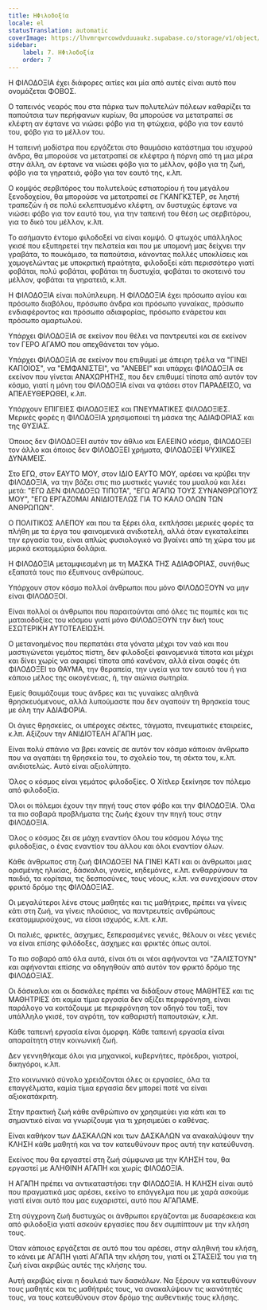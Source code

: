 ```yaml
---
title: ΗΦιλοδοξία
locale: el
statusTranslation: automatic
coverImage: https://lhvmrqwrcowdvduuaukz.supabase.co/storage/v1/object/public/strapi-uploads/small_cover-educacion-fundamental.webp-2d51a7828a2b1309555be27f7e2a61a0.webp
sidebar:
    label: 7. ΗΦιλοδοξία
    order: 7
---
```

Η ΦΙΛΟΔΟΞΙΑ έχει διάφορες αιτίες και μία από αυτές είναι αυτό που ονομάζεται ΦΟΒΟΣ.

Ο ταπεινός νεαρός που στα πάρκα των πολυτελών πόλεων καθαρίζει τα παπούτσια των περήφανων κυρίων, θα μπορούσε να μετατραπεί σε κλέφτη αν έφτανε να νιώσει φόβο για τη φτώχεια, φόβο για τον εαυτό του, φόβο για το μέλλον του.

Η ταπεινή μοδίστρα που εργάζεται στο θαυμάσιο κατάστημα του ισχυρού άνδρα, θα μπορούσε να μετατραπεί σε κλέφτρα ή πόρνη από τη μια μέρα στην άλλη, αν έφτανε να νιώσει φόβο για το μέλλον, φόβο για τη ζωή, φόβο για τα γηρατειά, φόβο για τον εαυτό της, κ.λπ.

Ο κομψός σερβιτόρος του πολυτελούς εστιατορίου ή του μεγάλου ξενοδοχείου, θα μπορούσε να μετατραπεί σε ΓΚΑΝΓΚΣΤΕΡ, σε ληστή τραπεζών ή σε πολύ εκλεπτυσμένο κλέφτη, αν δυστυχώς έφτανε να νιώσει φόβο για τον εαυτό του, για την ταπεινή του θέση ως σερβιτόρου, για το δικό του μέλλον, κ.λπ.

Το ασήμαντο έντομο φιλοδοξεί να είναι κομψό. Ο φτωχός υπάλληλος γκισέ που εξυπηρετεί την πελατεία και που με υπομονή μας δείχνει την γραβάτα, το πουκάμισο, τα παπούτσια, κάνοντας πολλές υποκλίσεις και χαμογελώντας με υποκριτική πραότητα, φιλοδοξεί κάτι περισσότερο γιατί φοβάται, πολύ φοβάται, φοβάται τη δυστυχία, φοβάται το σκοτεινό του μέλλον, φοβάται τα γηρατειά, κ.λπ.

Η ΦΙΛΟΔΟΞΙΑ είναι πολύπλευρη. Η ΦΙΛΟΔΟΞΙΑ έχει πρόσωπο αγίου και πρόσωπο διαβόλου, πρόσωπο άνδρα και πρόσωπο γυναίκας, πρόσωπο ενδιαφέροντος και πρόσωπο αδιαφορίας, πρόσωπο ενάρετου και πρόσωπο αμαρτωλού.

Υπάρχει ΦΙΛΟΔΟΞΙΑ σε εκείνον που θέλει να παντρευτεί και σε εκείνον τον ΓΕΡΟ ΑΓΑΜΟ που απεχθάνεται τον γάμο.

Υπάρχει ΦΙΛΟΔΟΞΙΑ σε εκείνον που επιθυμεί με άπειρη τρέλα να "ΓΙΝΕΙ ΚΑΠΟΙΟΣ", να "ΕΜΦΑΝΙΣΤΕΙ", να "ΑΝΕΒΕΙ" και υπάρχει ΦΙΛΟΔΟΞΙΑ σε εκείνον που γίνεται ΑΝΑΧΩΡΗΤΗΣ, που δεν επιθυμεί τίποτα από αυτόν τον κόσμο, γιατί η μόνη του ΦΙΛΟΔΟΞΙΑ είναι να φτάσει στον ΠΑΡΑΔΕΙΣΟ, να ΑΠΕΛΕΥΘΕΡΩΘΕΙ, κ.λπ.

Υπάρχουν ΕΠΙΓΕΙΕΣ ΦΙΛΟΔΟΞΙΕΣ και ΠΝΕΥΜΑΤΙΚΕΣ ΦΙΛΟΔΟΞΙΕΣ. Μερικές φορές η ΦΙΛΟΔΟΞΙΑ χρησιμοποιεί τη μάσκα της ΑΔΙΑΦΟΡΙΑΣ και της ΘΥΣΙΑΣ.

Όποιος δεν ΦΙΛΟΔΟΞΕΙ αυτόν τον άθλιο και ΕΛΕΕΙΝΟ κόσμο, ΦΙΛΟΔΟΞΕΙ τον άλλο και όποιος δεν ΦΙΛΟΔΟΞΕΙ χρήματα, ΦΙΛΟΔΟΞΕΙ ΨΥΧΙΚΕΣ ΔΥΝΑΜΕΙΣ.

Στο ΕΓΩ, στον ΕΑΥΤΟ ΜΟΥ, στον ΙΔΙΟ ΕΑΥΤΟ ΜΟΥ, αρέσει να κρύβει την ΦΙΛΟΔΟΞΙΑ, να την βάζει στις πιο μυστικές γωνιές του μυαλού και λέει μετά: "ΕΓΩ ΔΕΝ ΦΙΛΟΔΟΞΩ ΤΙΠΟΤΑ", "ΕΓΩ ΑΓΑΠΩ ΤΟΥΣ ΣΥΝΑΝΘΡΩΠΟΥΣ ΜΟΥ", "ΕΓΩ ΕΡΓΑΖΟΜΑΙ ΑΝΙΔΙΟΤΕΛΩΣ ΓΙΑ ΤΟ ΚΑΛΟ ΟΛΩΝ ΤΩΝ ΑΝΘΡΩΠΩΝ".

Ο ΠΟΛΙΤΙΚΟΣ ΑΛΕΠΟΥ και που τα ξέρει όλα, εκπλήσσει μερικές φορές τα πλήθη με τα έργα του φαινομενικά ανιδιοτελή, αλλά όταν εγκαταλείπει την εργασία του, είναι απλώς φυσιολογικό να βγαίνει από τη χώρα του με μερικά εκατομμύρια δολάρια.

Η ΦΙΛΟΔΟΞΙΑ μεταμφιεσμένη με τη ΜΑΣΚΑ ΤΗΣ ΑΔΙΑΦΟΡΙΑΣ, συνήθως εξαπατά τους πιο έξυπνους ανθρώπους.

Υπάρχουν στον κόσμο πολλοί άνθρωποι που μόνο ΦΙΛΟΔΟΞΟΥΝ να μην είναι ΦΙΛΟΔΟΞΟΙ.

Είναι πολλοί οι άνθρωποι που παραιτούνται από όλες τις πομπές και τις ματαιοδοξίες του κόσμου γιατί μόνο ΦΙΛΟΔΟΞΟΥΝ την δική τους ΕΣΩΤΕΡΙΚΗ ΑΥΤΟΤΕΛΕΙΩΣΗ.

Ο μετανοημένος που περπατάει στα γόνατα μέχρι τον ναό και που μαστιγώνεται γεμάτος πίστη, δεν φιλοδοξεί φαινομενικά τίποτα και μέχρι και δίνει χωρίς να αφαιρεί τίποτα από κανέναν, αλλά είναι σαφές ότι ΦΙΛΟΔΟΞΕΙ το ΘΑΥΜΑ, την θεραπεία, την υγεία για τον εαυτό του ή για κάποιο μέλος της οικογένειας, ή, την αιώνια σωτηρία.

Εμείς θαυμάζουμε τους άνδρες και τις γυναίκες αληθινά θρησκευόμενους, αλλά λυπούμαστε που δεν αγαπούν τη θρησκεία τους με όλη την ΑΔΙΑΦΟΡΙΑ.

Οι άγιες θρησκείες, οι υπέροχες σέκτες, τάγματα, πνευματικές εταιρείες, κ.λπ. Αξίζουν την ΑΝΙΔΙΟΤΕΛΗ ΑΓΑΠΗ μας.

Είναι πολύ σπάνιο να βρει κανείς σε αυτόν τον κόσμο κάποιον άνθρωπο που να αγαπάει τη θρησκεία του, το σχολείο του, τη σέκτα του, κ.λπ. ανιδιοτελώς. Αυτό είναι αξιολύπητο.

Όλος ο κόσμος είναι γεμάτος φιλοδοξίες. Ο Χίτλερ ξεκίνησε τον πόλεμο από φιλοδοξία.

Όλοι οι πόλεμοι έχουν την πηγή τους στον φόβο και την ΦΙΛΟΔΟΞΙΑ. Όλα τα πιο σοβαρά προβλήματα της ζωής έχουν την πηγή τους στην ΦΙΛΟΔΟΞΙΑ.

Όλος ο κόσμος ζει σε μάχη εναντίον όλου του κόσμου λόγω της φιλοδοξίας, ο ένας εναντίον του άλλου και όλοι εναντίον όλων.

Κάθε άνθρωπος στη ζωή ΦΙΛΟΔΟΞΕΙ ΝΑ ΓΙΝΕΙ ΚΑΤΙ και οι άνθρωποι μιας ορισμένης ηλικίας, δάσκαλοι, γονείς, κηδεμόνες, κ.λπ. ενθαρρύνουν τα παιδιά, τα κορίτσια, τις δεσποσύνες, τους νέους, κ.λπ. να συνεχίσουν στον φρικτό δρόμο της ΦΙΛΟΔΟΞΙΑΣ.

Οι μεγαλύτεροι λένε στους μαθητές και τις μαθήτριες, πρέπει να γίνεις κάτι στη ζωή, να γίνεις πλούσιος, να παντρευτείς ανθρώπους εκατομμυριούχους, να είσαι ισχυρός, κ.λπ. κ.λπ.

Οι παλιές, φρικτές, άσχημες, ξεπερασμένες γενιές, θέλουν οι νέες γενιές να είναι επίσης φιλόδοξες, άσχημες και φρικτές όπως αυτοί.

Το πιο σοβαρό από όλα αυτά, είναι ότι οι νέοι αφήνονται να "ΖΑΛΙΣΤΟΥΝ" και αφήνονται επίσης να οδηγηθούν από αυτόν τον φρικτό δρόμο της ΦΙΛΟΔΟΞΙΑΣ.

Οι δάσκαλοι και οι δασκάλες πρέπει να διδάξουν στους ΜΑΘΗΤΕΣ και τις ΜΑΘΗΤΡΙΕΣ ότι καμία τίμια εργασία δεν αξίζει περιφρόνηση, είναι παράλογο να κοιτάζουμε με περιφρόνηση τον οδηγό του ταξί, τον υπάλληλο γκισέ, τον αγρότη, τον καθαριστή παπουτσιών, κ.λπ.

Κάθε ταπεινή εργασία είναι όμορφη. Κάθε ταπεινή εργασία είναι απαραίτητη στην κοινωνική ζωή.

Δεν γεννηθήκαμε όλοι για μηχανικοί, κυβερνήτες, πρόεδροι, γιατροί, δικηγόροι, κ.λπ.

Στο κοινωνικό σύνολο χρειάζονται όλες οι εργασίες, όλα τα επαγγέλματα, καμία τίμια εργασία δεν μπορεί ποτέ να είναι αξιοκατάκριτη.

Στην πρακτική ζωή κάθε ανθρώπινο ον χρησιμεύει για κάτι και το σημαντικό είναι να γνωρίζουμε για τι χρησιμεύει ο καθένας.

Είναι καθήκον των ΔΑΣΚΑΛΩΝ και των ΔΑΣΚΑΛΩΝ να ανακαλύψουν την ΚΛΗΣΗ κάθε μαθητή και να τον κατευθύνουν προς αυτή την κατεύθυνση.

Εκείνος που θα εργαστεί στη ζωή σύμφωνα με την ΚΛΗΣΗ του, θα εργαστεί με ΑΛΗΘΙΝΗ ΑΓΑΠΗ και χωρίς ΦΙΛΟΔΟΞΙΑ.

Η ΑΓΑΠΗ πρέπει να αντικαταστήσει την ΦΙΛΟΔΟΞΙΑ. Η ΚΛΗΣΗ είναι αυτό που πραγματικά μας αρέσει, εκείνο το επάγγελμα που με χαρά ασκούμε γιατί είναι αυτό που μας ευχαριστεί, αυτό που ΑΓΑΠΑΜΕ.

Στη σύγχρονη ζωή δυστυχώς οι άνθρωποι εργάζονται με δυσαρέσκεια και από φιλοδοξία γιατί ασκούν εργασίες που δεν συμπίπτουν με την κλήση τους.

Όταν κάποιος εργάζεται σε αυτό που του αρέσει, στην αληθινή του κλήση, το κάνει με ΑΓΑΠΗ γιατί ΑΓΑΠΑ την κλήση του, γιατί οι ΣΤΑΣΕΙΣ του για τη ζωή είναι ακριβώς αυτές της κλήσης του.

Αυτή ακριβώς είναι η δουλειά των δασκάλων. Να ξέρουν να κατευθύνουν τους μαθητές και τις μαθήτριές τους, να ανακαλύψουν τις ικανότητές τους, να τους κατευθύνουν στον δρόμο της αυθεντικής τους κλήσης.

